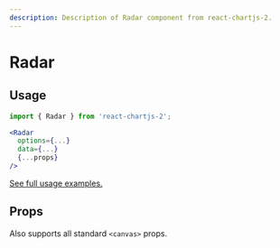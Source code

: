 ```yaml
---
description: Description of Radar component from react-chartjs-2.
---
```



# Radar

## Usage

```jsx
import { Radar } from 'react-chartjs-2';

<Radar
  options={...}
  data={...}
  {...props}
/>
```

[See full usage examples.](/tags/radar-chart)

## Props

Also supports all standard `<canvas>` props.

<PropsTable component='Radar' />
